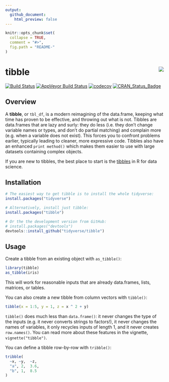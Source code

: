 ```yaml
---
output:
  github_document:
    html_preview: false
---
```


<!-- README.md is generated from README.Rmd. Please edit that file -->

```r
knitr::opts_chunk$set(
  collapse = TRUE,
  comment = "#>",
  fig.path = "README-"
)
```

# tibble  <img src="man/figures/logo.png" align="right" />

[![Build Status](https://travis-ci.org/tidyverse/tibble.svg?branch=master)](https://travis-ci.org/tidyverse/tibble) 
[![AppVeyor Build Status](https://ci.appveyor.com/api/projects/status/github/tidyverse/tibble?branch=master&svg=true)](https://ci.appveyor.com/project/tidyverse/tibble) 
[![codecov](https://codecov.io/gh/tidyverse/tibble/branch/master/graph/badge.svg)](https://codecov.io/gh/tidyverse/tibble)
[![CRAN_Status_Badge](http://www.r-pkg.org/badges/version/tibble)](https://cran.r-project.org/package=tibble)

## Overview

A __tibble__, or `tbl_df`, is a modern reimagining of the data.frame, keeping what time has proven to be effective, and throwing out what is not. Tibbles are data.frames that are lazy and surly: they do less (i.e. they don't change variable names or types, and don't do partial matching) and complain more (e.g. when a variable does not exist). This forces you to confront problems earlier, typically leading to cleaner, more expressive code. Tibbles also have an enhanced `print method()` which makes them easier to use with large datasets containing complex objects.

If you are new to tibbles, the best place to start is the [tibbles](http://r4ds.had.co.nz/tibbles.html) in R for data science.

## Installation

```r
# The easiest way to get tibble is to install the whole tidyverse:
install.packages("tidyverse")

# Alternatively, install just tibble:
install.packages("tibble")

# Or the the development version from GitHub:
# install.packages("devtools")
devtools::install_github("tidyverse/tibble")
```

## Usage

Create a tibble from an existing object with `as_tibble()`:

```r
library(tibble)
as_tibble(iris)
```

This will work for reasonable inputs that are already data.frames, lists, matrices, or tables.

You can also create a new tibble from column vectors with `tibble()`:

```r
tibble(x = 1:5, y = 1, z = x ^ 2 + y)
```

`tibble()` does much less than `data.frame()`: it never changes the type of the inputs (e.g. it never converts strings to factors!), it never changes the names of variables, it only recycles inputs of length 1, and it never creates `row.names()`. You can read more about these features in the vignette, `vignette("tibble")`.

You can define a tibble row-by-row with `tribble()`:

```r
tribble(
  ~x, ~y,  ~z,
  "a", 2,  3.6,
  "b", 1,  8.5
)
```

